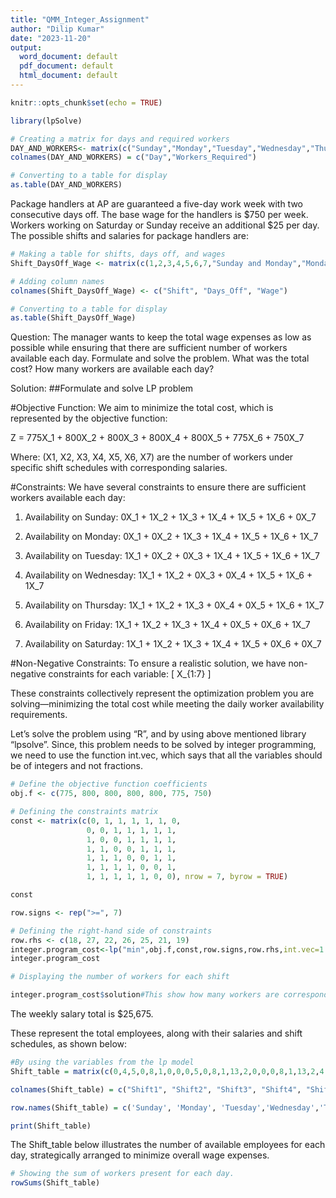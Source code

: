 ---
title: "QMM_Integer_Assignment"
author: "Dilip Kumar"
date: "2023-11-20"
output:
  word_document: default
  pdf_document: default
  html_document: default
---

```{r setup, include=FALSE}
knitr::opts_chunk$set(echo = TRUE)
```


```{r}
library(lpSolve)

# Creating a matrix for days and required workers
DAY_AND_WORKERS<- matrix(c("Sunday","Monday","Tuesday","Wednesday","Thursday","Friday","Saturday",18,27,22,26,25,21,19),ncol = 2, byrow = F) 
colnames(DAY_AND_WORKERS) = c("Day","Workers_Required")

# Converting to a table for display
as.table(DAY_AND_WORKERS)
```





Package handlers at AP are guaranteed a five-day work week with two consecutive days off. The
base wage for the handlers is $750 per week. Workers working on Saturday or Sunday receive an
additional $25 per day. The possible shifts and salaries for package handlers are:

```{r}

# Making a table for shifts, days off, and wages
Shift_DaysOff_Wage <- matrix(c(1,2,3,4,5,6,7,"Sunday and Monday","Monday and Tuesday","Tuesday and Wednesday","Wednesday and Thursday","Thursday and Friday","Friday and Saturday","Saturday and Sunday","$775","$800","$800","$800","$800","$775","$750"), ncol = 3, byrow = F)

# Adding column names
colnames(Shift_DaysOff_Wage) <- c("Shift", "Days_Off", "Wage")

# Converting to a table for display
as.table(Shift_DaysOff_Wage)


```


Question:
The manager wants to keep the total wage expenses as low as possible while ensuring that there
are sufficient number of workers available each day. Formulate and solve the problem. What was
the total cost? How many workers are available each day?

Solution:
##Formulate and solve LP problem


#Objective Function:
We aim to minimize the total cost, which is represented by the objective function:

Z = 775X_1 + 800X_2 + 800X_3 + 800X_4 + 800X_5 + 775X_6 + 750X_7

Where:
(X1, X2, X3, X4, X5, X6, X7) are the number of workers under specific shift schedules with corresponding salaries.

#Constraints:
We have several constraints to ensure there are sufficient workers available each day:

1. Availability on Sunday:    0X_1 + 1X_2 + 1X_3 + 1X_4 + 1X_5 + 1X_6 + 0X_7 

2. Availability on Monday:    0X_1 + 0X_2 + 1X_3 + 1X_4 + 1X_5 + 1X_6 + 1X_7 

3. Availability on Tuesday:   1X_1 + 0X_2 + 0X_3 + 1X_4 + 1X_5 + 1X_6 + 1X_7 

4. Availability on Wednesday: 1X_1 + 1X_2 + 0X_3 + 0X_4 + 1X_5 + 1X_6 + 1X_7 

5. Availability on Thursday:  1X_1 + 1X_2 + 1X_3 + 0X_4 + 0X_5 + 1X_6 + 1X_7 

6. Availability on Friday:    1X_1 + 1X_2 + 1X_3 + 1X_4 + 0X_5 + 0X_6 + 1X_7 

7. Availability on Saturday:  1X_1 + 1X_2 + 1X_3 + 1X_4 + 1X_5 + 0X_6 + 0X_7

#Non-Negative Constraints:
To ensure a realistic solution, we have non-negative constraints for each variable: [ X_{1:7} ]

These constraints collectively represent the optimization problem you are solving—minimizing the total cost while meeting the daily worker availability requirements.




Let's solve the problem using "R", and by using above mentioned library "lpsolve".
Since, this problem needs to be solved by integer programming, we need to use the function int.vec, which says that all the variables should be of integers and not fractions.

```{r}

# Define the objective function coefficients
obj.f <- c(775, 800, 800, 800, 800, 775, 750)

# Defining the constraints matrix
const <- matrix(c(0, 1, 1, 1, 1, 1, 0,
                 0, 0, 1, 1, 1, 1, 1,
                 1, 0, 0, 1, 1, 1, 1,
                 1, 1, 0, 0, 1, 1, 1,
                 1, 1, 1, 0, 0, 1, 1,
                 1, 1, 1, 1, 0, 0, 1,
                 1, 1, 1, 1, 1, 0, 0), nrow = 7, byrow = TRUE)

const

```





```{r}
row.signs <- rep(">=", 7)

# Defining the right-hand side of constraints
row.rhs <- c(18, 27, 22, 26, 25, 21, 19)
integer.program_cost<-lp("min",obj.f,const,row.signs,row.rhs,int.vec=1:9)
integer.program_cost
```
```{r}
# Displaying the number of workers for each shift

integer.program_cost$solution#This show how many workers are corresponding to each shift on respective days
```

The weekly salary total is $25,675.



These represent the total employees, along with their salaries and shift schedules, as shown below:
```{r}
#By using the variables from the lp model 
Shift_table = matrix(c(0,4,5,0,8,1,0,0,0,5,0,8,1,13,2,0,0,0,8,1,13,2,4,0,0,8,1,13,2,4,5,0,0,1,13,2,3,4,0,0,0,13,2,4,5,0,8,0,0),ncol=7,byrow=TRUE)

colnames(Shift_table) = c("Shift1", "Shift2", "Shift3", "Shift4", "Shift5", "Shift6", "Shift7")

row.names(Shift_table) = c('Sunday', 'Monday', 'Tuesday','Wednesday','Thursday','Friday','Saturday')

print(Shift_table)
```

The Shift_table below illustrates the number of available employees for each day, strategically arranged to minimize overall wage expenses.

```{r}
# Showing the sum of workers present for each day.
rowSums(Shift_table)
```
